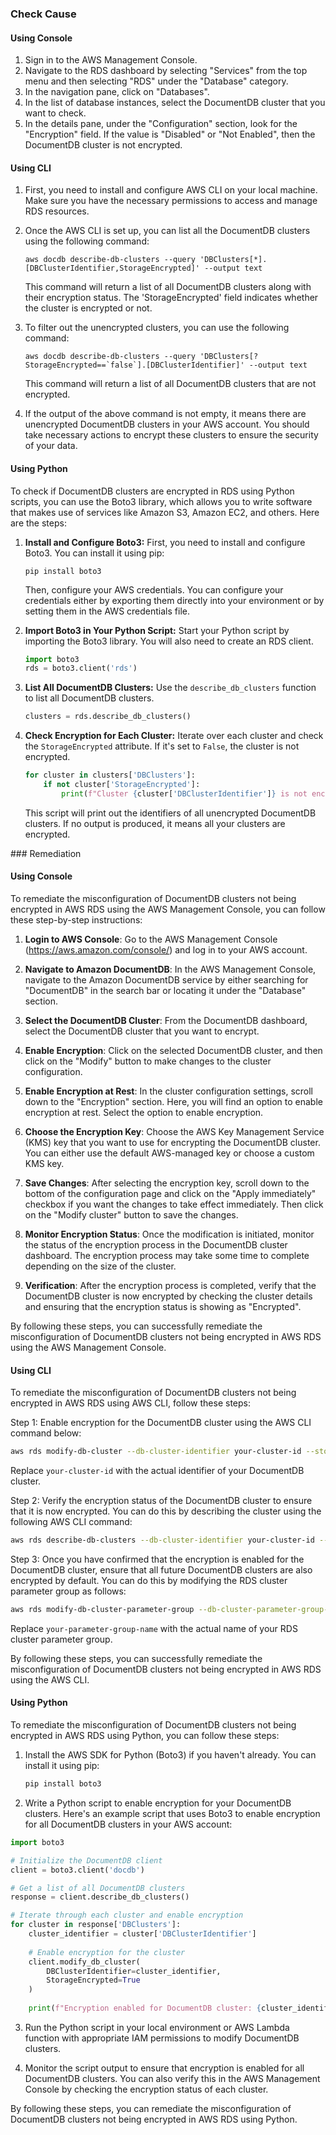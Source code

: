 

<Tabs><Tab title='Cause'>
### Check Cause

#### Using Console

1. Sign in to the AWS Management Console.
2. Navigate to the RDS dashboard by selecting "Services" from the top menu and then selecting "RDS" under the "Database" category.
3. In the navigation pane, click on "Databases".
4. In the list of database instances, select the DocumentDB cluster that you want to check.
5. In the details pane, under the "Configuration" section, look for the "Encryption" field. If the value is "Disabled" or "Not Enabled", then the DocumentDB cluster is not encrypted.

#### Using CLI

1. First, you need to install and configure AWS CLI on your local machine. Make sure you have the necessary permissions to access and manage RDS resources.

2. Once the AWS CLI is set up, you can list all the DocumentDB clusters using the following command:

   ```
   aws docdb describe-db-clusters --query 'DBClusters[*].[DBClusterIdentifier,StorageEncrypted]' --output text
   ```
   This command will return a list of all DocumentDB clusters along with their encryption status. The 'StorageEncrypted' field indicates whether the cluster is encrypted or not.

3. To filter out the unencrypted clusters, you can use the following command:

   ```
   aws docdb describe-db-clusters --query 'DBClusters[?StorageEncrypted==`false`].[DBClusterIdentifier]' --output text
   ```
   This command will return a list of all DocumentDB clusters that are not encrypted.

4. If the output of the above command is not empty, it means there are unencrypted DocumentDB clusters in your AWS account. You should take necessary actions to encrypt these clusters to ensure the security of your data.

#### Using Python

To check if DocumentDB clusters are encrypted in RDS using Python scripts, you can use the Boto3 library, which allows you to write software that makes use of services like Amazon S3, Amazon EC2, and others. Here are the steps:

1. **Install and Configure Boto3:**
   First, you need to install and configure Boto3. You can install it using pip:
   ```
   pip install boto3
   ```
   Then, configure your AWS credentials. You can configure your credentials either by exporting them directly into your environment or by setting them in the AWS credentials file.

2. **Import Boto3 in Your Python Script:**
   Start your Python script by importing the Boto3 library. You will also need to create an RDS client.
   ```python
   import boto3
   rds = boto3.client('rds')
   ```

3. **List All DocumentDB Clusters:**
   Use the `describe_db_clusters` function to list all DocumentDB clusters.
   ```python
   clusters = rds.describe_db_clusters()
   ```

4. **Check Encryption for Each Cluster:**
   Iterate over each cluster and check the `StorageEncrypted` attribute. If it's set to `False`, the cluster is not encrypted.
   ```python
   for cluster in clusters['DBClusters']:
       if not cluster['StorageEncrypted']:
           print(f"Cluster {cluster['DBClusterIdentifier']} is not encrypted.")
   ```
   This script will print out the identifiers of all unencrypted DocumentDB clusters. If no output is produced, it means all your clusters are encrypted.

</Tab>

<Tab title='Remediation'>
### Remediation

#### Using Console

To remediate the misconfiguration of DocumentDB clusters not being encrypted in AWS RDS using the AWS Management Console, you can follow these step-by-step instructions:

1. **Login to AWS Console**: Go to the AWS Management Console (https://aws.amazon.com/console/) and log in to your AWS account.

2. **Navigate to Amazon DocumentDB**: In the AWS Management Console, navigate to the Amazon DocumentDB service by either searching for "DocumentDB" in the search bar or locating it under the "Database" section.

3. **Select the DocumentDB Cluster**: From the DocumentDB dashboard, select the DocumentDB cluster that you want to encrypt.

4. **Enable Encryption**: Click on the selected DocumentDB cluster, and then click on the "Modify" button to make changes to the cluster configuration.

5. **Enable Encryption at Rest**: In the cluster configuration settings, scroll down to the "Encryption" section. Here, you will find an option to enable encryption at rest. Select the option to enable encryption.

6. **Choose the Encryption Key**: Choose the AWS Key Management Service (KMS) key that you want to use for encrypting the DocumentDB cluster. You can either use the default AWS-managed key or choose a custom KMS key.

7. **Save Changes**: After selecting the encryption key, scroll down to the bottom of the configuration page and click on the "Apply immediately" checkbox if you want the changes to take effect immediately. Then click on the "Modify cluster" button to save the changes.

8. **Monitor Encryption Status**: Once the modification is initiated, monitor the status of the encryption process in the DocumentDB cluster dashboard. The encryption process may take some time to complete depending on the size of the cluster.

9. **Verification**: After the encryption process is completed, verify that the DocumentDB cluster is now encrypted by checking the cluster details and ensuring that the encryption status is showing as "Encrypted".

By following these steps, you can successfully remediate the misconfiguration of DocumentDB clusters not being encrypted in AWS RDS using the AWS Management Console.

#### Using CLI

To remediate the misconfiguration of DocumentDB clusters not being encrypted in AWS RDS using AWS CLI, follow these steps:

Step 1: Enable encryption for the DocumentDB cluster using the AWS CLI command below:

```bash
aws rds modify-db-cluster --db-cluster-identifier your-cluster-id --storage-encrypted
```

Replace `your-cluster-id` with the actual identifier of your DocumentDB cluster.

Step 2: Verify the encryption status of the DocumentDB cluster to ensure that it is now encrypted. You can do this by describing the cluster using the following AWS CLI command:

```bash
aws rds describe-db-clusters --db-cluster-identifier your-cluster-id --query "DBClusters[*].StorageEncrypted"
```

Step 3: Once you have confirmed that the encryption is enabled for the DocumentDB cluster, ensure that all future DocumentDB clusters are also encrypted by default. You can do this by modifying the RDS cluster parameter group as follows:

```bash
aws rds modify-db-cluster-parameter-group --db-cluster-parameter-group-name your-parameter-group-name --parameters "ParameterName=aws_docdb_encryption_support,ParameterValue=true,ApplyMethod=immediate"
```

Replace `your-parameter-group-name` with the actual name of your RDS cluster parameter group.

By following these steps, you can successfully remediate the misconfiguration of DocumentDB clusters not being encrypted in AWS RDS using the AWS CLI.

#### Using Python

To remediate the misconfiguration of DocumentDB clusters not being encrypted in AWS RDS using Python, you can follow these steps:

1. Install the AWS SDK for Python (Boto3) if you haven't already. You can install it using pip:
   
   ```bash
   pip install boto3
   ```

2. Write a Python script to enable encryption for your DocumentDB clusters. Here's an example script that uses Boto3 to enable encryption for all DocumentDB clusters in your AWS account:

```python
import boto3

# Initialize the DocumentDB client
client = boto3.client('docdb')

# Get a list of all DocumentDB clusters
response = client.describe_db_clusters()

# Iterate through each cluster and enable encryption
for cluster in response['DBClusters']:
    cluster_identifier = cluster['DBClusterIdentifier']
    
    # Enable encryption for the cluster
    client.modify_db_cluster(
        DBClusterIdentifier=cluster_identifier,
        StorageEncrypted=True
    )
    
    print(f"Encryption enabled for DocumentDB cluster: {cluster_identifier}")
```

3. Run the Python script in your local environment or AWS Lambda function with appropriate IAM permissions to modify DocumentDB clusters.

4. Monitor the script output to ensure that encryption is enabled for all DocumentDB clusters. You can also verify this in the AWS Management Console by checking the encryption status of each cluster.

By following these steps, you can remediate the misconfiguration of DocumentDB clusters not being encrypted in AWS RDS using Python.


</Tab>
</Tabs>